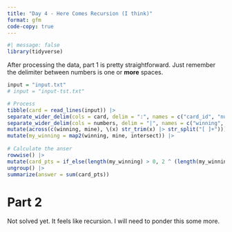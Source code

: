 ```yaml
---
title: "Day 4 - Here Comes Recursion (I think)"
format: gfm
code-copy: true
---
```


```r
#| message: false
library(tidyverse)
```

After processing the data, part 1 is pretty straightforward.  Just remember the delimiter between numbers is one or **more** spaces.

```r
input = "input.txt"
# input = "input-tst.txt"

# Process 
tibble(card = read_lines(input)) |>
separate_wider_delim(cols = card, delim = ":", names = c("card_id", "numbers")) |>
separate_wider_delim(cols = numbers, delim = "|", names = c("winning", "mine")) |>
mutate(across(c(winning, mine), \(x) str_trim(x) |> str_split("[ ]+"))) |>
mutate(my_winning = map2(winning, mine, intersect)) |>
  
# Calculate the anser
rowwise() |>
mutate(card_pts = if_else(length(my_winning) > 0, 2 ^ (length(my_winning) - 1L), 0)) |>
ungroup() |>
summarize(answer = sum(card_pts))
```

# Part 2 

Not solved yet.  It feels like recursion.  I will need to ponder this some more.

